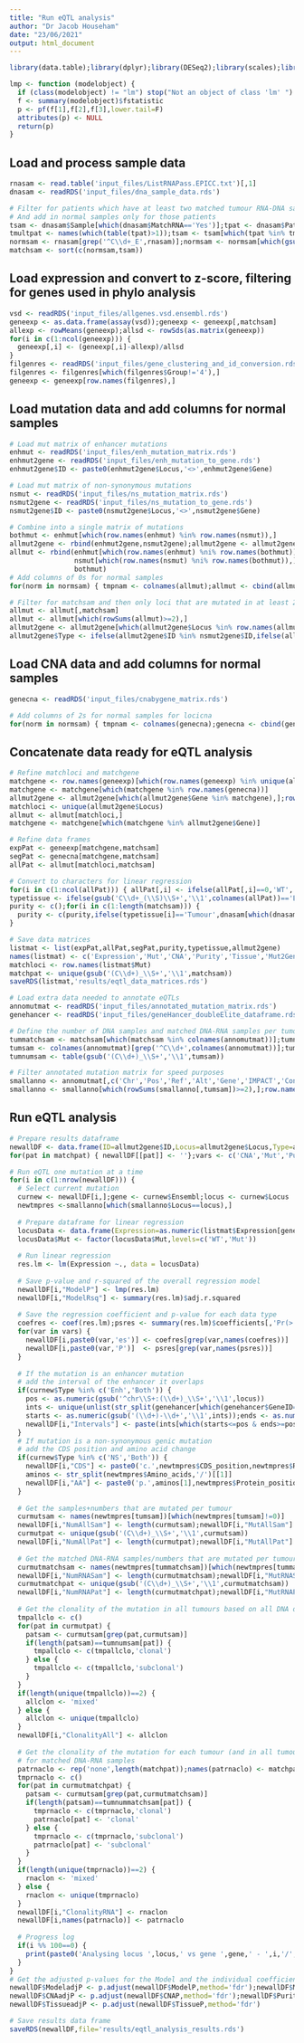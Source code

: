 ```yaml
---
title: "Run eQTL analysis"
author: "Dr Jacob Househam"
date: "23/06/2021"
output: html_document
---
```


```r
library(data.table);library(dplyr);library(DESeq2);library(scales);library(stringr);library(MASS);library(rms)
```

```r
lmp <- function (modelobject) {
  if (class(modelobject) != "lm") stop("Not an object of class 'lm' ")
  f <- summary(modelobject)$fstatistic
  p <- pf(f[1],f[2],f[3],lower.tail=F)
  attributes(p) <- NULL
  return(p)
}
```

## Load and process sample data
```r
rnasam <- read.table('input_files/ListRNAPass.EPICC.txt')[,1]
dnasam <- readRDS('input_files/dna_sample_data.rds')

# Filter for patients which have at least two matched tumour RNA-DNA samples
# And add in normal samples only for those patients
tsam <- dnasam$Sample[which(dnasam$MatchRNA=='Yes')];tpat <- dnasam$Patient[which(dnasam$MatchRNA=='Yes')]
tmultpat <- names(which(table(tpat)>1));tsam <- tsam[which(tpat %in% tmultpat)]
normsam <- rnasam[grep('^C\\d+_E',rnasam)];normsam <- normsam[which(gsub('(C\\d+)_\\S+','\\1',normsam) %in% unique(gsub('(C\\d+)_\\S+','\\1',tsam)))]
matchsam <- sort(c(normsam,tsam))
```

## Load expression and convert to z-score, filtering for genes used in phylo analysis
```r
vsd <- readRDS('input_files/allgenes.vsd.ensembl.rds')
geneexp <- as.data.frame(assay(vsd));geneexp <- geneexp[,matchsam]
allexp <- rowMeans(geneexp);allsd <- rowSds(as.matrix(geneexp))
for(i in c(1:ncol(geneexp))) {
  geneexp[,i] <- (geneexp[,i]-allexp)/allsd
}
filgenres <- readRDS('input_files/gene_clustering_and_id_conversion.rds')
filgenres <- filgenres[which(filgenres$Group!='4'),]
geneexp <- geneexp[row.names(filgenres),]
```

## Load mutation data and add columns for normal samples
```r
# Load mut matrix of enhancer mutations
enhmut <- readRDS('input_files/enh_mutation_matrix.rds')
enhmut2gene <- readRDS('input_files/enh_mutation_to_gene.rds')
enhmut2gene$ID <- paste0(enhmut2gene$Locus,'<>',enhmut2gene$Gene)

# Load mut matrix of non-synonymous mutations
nsmut <- readRDS('input_files/ns_mutation_matrix.rds')
nsmut2gene <- readRDS('input_files/ns_mutation_to_gene.rds')
nsmut2gene$ID <- paste0(nsmut2gene$Locus,'<>',nsmut2gene$Gene)

# Combine into a single matrix of mutations
bothmut <- enhmut[which(row.names(enhmut) %in% row.names(nsmut)),]
allmut2gene <- rbind(enhmut2gene,nsmut2gene);allmut2gene <- allmut2gene[which(!duplicated(allmut2gene$ID)),]
allmut <- rbind(enhmut[which(row.names(enhmut) %ni% row.names(bothmut)),],
                nsmut[which(row.names(nsmut) %ni% row.names(bothmut)),],
                bothmut)
# Add columns of 0s for normal samples
for(norm in normsam) { tmpnam <- colnames(allmut);allmut <- cbind(allmut,rep(0,nrow(allmut)));colnames(allmut) <- c(tmpnam,norm)}

# Filter for matchsam and then only loci that are mutated in at least 2 matchsam
allmut <- allmut[,matchsam]
allmut <- allmut[which(rowSums(allmut)>=2),]
allmut2gene <- allmut2gene[which(allmut2gene$Locus %in% row.names(allmut)),];row.names(allmut2gene) <- c(1:nrow(allmut2gene))
allmut2gene$Type <- ifelse(allmut2gene$ID %in% nsmut2gene$ID,ifelse(allmut2gene$ID %in% enhmut2gene$ID,'Both','NS'),'Enh')
```

## Load CNA data and add columns for normal samples
```r
genecna <- readRDS('input_files/cnabygene_matrix.rds')

# Add columns of 2s for normal samples for locicna
for(norm in normsam) { tmpnam <- colnames(genecna);genecna <- cbind(genecna,rep(2,nrow(genecna)));colnames(genecna) <- c(tmpnam,norm)}
```

## Concatenate data ready for eQTL analysis
```r
# Refine matchloci and matchgene
matchgene <- row.names(geneexp)[which(row.names(geneexp) %in% unique(allmut2gene$Gene))]
matchgene <- matchgene[which(matchgene %in% row.names(genecna))]
allmut2gene <- allmut2gene[which(allmut2gene$Gene %in% matchgene),];row.names(allmut2gene) <- c(1:nrow(allmut2gene))
matchloci <- unique(allmut2gene$Locus)
allmut <- allmut[matchloci,]
matchgene <- matchgene[which(matchgene %in% allmut2gene$Gene)]

# Refine data frames
expPat <- geneexp[matchgene,matchsam]
segPat <- genecna[matchgene,matchsam]
allPat <- allmut[matchloci,matchsam]

# Convert to characters for linear regression
for(i in c(1:ncol(allPat))) { allPat[,i] <- ifelse(allPat[,i]==0,'WT','Mut')}
typetissue <- ifelse(gsub('C\\d+_(\\S)\\S+','\\1',colnames(allPat))=='E','Normal','Tumour')
purity <- c();for(i in c(1:length(matchsam))) {
  purity <- c(purity,ifelse(typetissue[i]=='Tumour',dnasam[which(dnasam$Sample==matchsam[i]),'Purity'],0))
}

# Save data matrices
listmat <- list(expPat,allPat,segPat,purity,typetissue,allmut2gene)
names(listmat) <- c('Expression','Mut','CNA','Purity','Tissue','Mut2Gene')
matchloci <- row.names(listmat$Mut)
matchpat <- unique(gsub('(C\\d+)_\\S+','\\1',matchsam))
saveRDS(listmat,'results/eqtl_data_matrices.rds')

# Load extra data needed to annotate eQTLs
annomutmat <- readRDS('input_files/annotated_mutation_matrix.rds')
genehancer <- readRDS('input_files/geneHancer_doubleElite_dataframe.rds')

# Define the number of DNA samples and matched DNA-RNA samples per tumour
tummatchsam <- matchsam[which(matchsam %in% colnames(annomutmat))];tumnummatchsam <- table(gsub('(C\\d+)_\\S+','\\1',tummatchsam))
tumsam <- colnames(annomutmat)[grep('^C\\d+',colnames(annomutmat))];tumsam <- tumsam[which(gsub('(C\\d+)_\\S+','\\1',tumsam) %in% matchpat)]
tumnumsam <- table(gsub('(C\\d+)_\\S+','\\1',tumsam))

# Filter annotated mutation matrix for speed purposes
smallanno <- annomutmat[,c('Chr','Pos','Ref','Alt','Gene','IMPACT','Consequence','CDS_position','Protein_position','Amino_acids','Locus',tumsam)]
smallanno <- smallanno[which(rowSums(smallanno[,tumsam])>=2),];row.names(smallanno) <- c(1:nrow(smallanno));rm(annomutmat)
```


## Run eQTL analysis
```r
# Prepare results dataframe
newallDF <- data.frame(ID=allmut2gene$ID,Locus=allmut2gene$Locus,Type=allmut2gene$Type,Ensembl=filgenres[allmut2gene$Gene,'ensembl_gene_id'],Gene=filgenres[allmut2gene$Gene,"hgnc_symbol"],Entrez=filgenres[allmut2gene$Gene,"entrezgene"],Intervals='',CDS='',AA='',ModelP=0,ModelRsq=0,Mutes=0,MutP=0,CNAes=0,CNAP=0,Purityes=0,PurityP=0,Tissuees=0,TissueP=0,NumRNASam=0,NumRNAPat=0,MutRNASam='',MutRNAPat='',ClonalityRNA='',NumAllSam=0,NumAllPat=0,MutAllSam='',MutAllPat='',ClonalityAll='')
for(pat in matchpat) { newallDF[[pat]] <- ''};vars <- c('CNA','Mut','Purity','Tissue')

# Run eQTL one mutation at a time
for(i in c(1:nrow(newallDF))) {
  # Select current mutation
  curnew <- newallDF[i,];gene <- curnew$Ensembl;locus <- curnew$Locus
  newtmpres <-smallanno[which(smallanno$Locus==locus),]
  
  # Prepare dataframe for linear regression
  locusData <- data.frame(Expression=as.numeric(listmat$Expression[gene,]),Mut=listmat$Mut[locus,],CNA=listmat$CNA[gene,],Purity=listmat$Purity,Tissue=listmat$Tissue)
  locusData$Mut <- factor(locusData$Mut,levels=c('WT','Mut'))
  
  # Run linear regression
  res.lm <- lm(Expression ~., data = locusData)
  
  # Save p-value and r-squared of the overall regression model
  newallDF[i,"ModelP"] <- lmp(res.lm)
  newallDF[i,"ModelRsq"] <- summary(res.lm)$adj.r.squared
  
  # Save the regression coefficient and p-value for each data type
  coefres <- coef(res.lm);psres <- summary(res.lm)$coefficients[,'Pr(>|t|)']
  for(var in vars) {
    newallDF[i,paste0(var,'es')] <- coefres[grep(var,names(coefres))]
    newallDF[i,paste0(var,'P')]  <- psres[grep(var,names(psres))]
  }
  
  # If the mutation is an enhancer mutation 
  # add the interval of the enhancer it overlaps
  if(curnew$Type %in% c('Enh','Both')) {
    pos <- as.numeric(gsub('^chr\\S+:(\\d+)_\\S+','\\1',locus))
    ints <- unique(unlist(str_split(genehancer[which(genehancer$GeneID==gene),'Intervals'],';')))
    starts <- as.numeric(gsub('(\\d+)-\\d+','\\1',ints));ends <- as.numeric(gsub('\\d+-(\\d+)','\\1',ints))
    newallDF[i,"Intervals"] <- paste(ints[which(starts<=pos & ends>=pos)],collapse=';')
  }
  # If mutation is a non-synonymous genic mutation
  # add the CDS position and amino acid change
  if(curnew$Type %in% c('NS','Both')) {
    newallDF[i,"CDS"] <- paste0('c.',newtmpres$CDS_position,newtmpres$Ref,'>',newtmpres$Alt)
    aminos <- str_split(newtmpres$Amino_acids,'/')[[1]]
    newallDF[i,"AA"] <- paste0('p.',aminos[1],newtmpres$Protein_position,aminos[2])
  }
  
  # Get the samples+numbers that are mutated per tumour
  curmutsam <- names(newtmpres[tumsam])[which(newtmpres[tumsam]!=0)]
  newallDF[i,"NumAllSam"] <- length(curmutsam);newallDF[i,"MutAllSam"] <- paste(curmutsam,collapse=';')
  curmutpat <- unique(gsub('(C\\d+)_\\S+','\\1',curmutsam))
  newallDF[i,"NumAllPat"] <- length(curmutpat);newallDF[i,"MutAllPat"] <- paste(curmutpat,collapse=';')
  
  # Get the matched DNA-RNA samples/numbers that are mutated per tumour
  curmutmatchsam <- names(newtmpres[tummatchsam])[which(newtmpres[tummatchsam]!=0)]
  newallDF[i,"NumRNASam"] <- length(curmutmatchsam);newallDF[i,"MutRNASam"] <- paste(curmutmatchsam,collapse=';')
  curmutmatchpat <- unique(gsub('(C\\d+)_\\S+','\\1',curmutmatchsam))
  newallDF[i,"NumRNAPat"] <- length(curmutmatchpat);newallDF[i,"MutRNAPat"] <- paste(curmutmatchpat,collapse=';')
  
  # Get the clonality of the mutation in all tumours based on all DNA data
  tmpallclo <- c()
  for(pat in curmutpat) {
    patsam <- curmutsam[grep(pat,curmutsam)]
    if(length(patsam)==tumnumsam[pat]) {
      tmpallclo <- c(tmpallclo,'clonal')
    } else {
      tmpallclo <- c(tmpallclo,'subclonal')
    }
  }
  if(length(unique(tmpallclo))==2) {
    allclon <- 'mixed'
  } else {
    allclon <- unique(tmpallclo)
  }
  newallDF[i,"ClonalityAll"] <- allclon
  
  # Get the clonality of the mutation for each tumour (and in all tumours)
  # for matched DNA-RNA samples
  patrnaclo <- rep('none',length(matchpat));names(patrnaclo) <- matchpat
  tmprnaclo <- c()
  for(pat in curmutmatchpat) {
    patsam <- curmutsam[grep(pat,curmutmatchsam)]
    if(length(patsam)==tumnummatchsam[pat]) {
      tmprnaclo <- c(tmprnaclo,'clonal')
      patrnaclo[pat] <- 'clonal'
    } else {
      tmprnaclo <- c(tmprnaclo,'subclonal')
      patrnaclo[pat] <- 'subclonal'
    }
  }
  if(length(unique(tmprnaclo))==2) {
    rnaclon <- 'mixed'
  } else {
    rnaclon <- unique(tmprnaclo)
  }
  newallDF[i,"ClonalityRNA"] <- rnaclon
  newallDF[i,names(patrnaclo)] <- patrnaclo
  
  # Progress log
  if(i %% 100==0) {
    print(paste0('Analysing locus ',locus,' vs gene ',gene,' - ',i,'/',nrow(newallDF),' (',signif(i/nrow(newallDF)*100,digits = 2),'%)'))
  }
}
# Get the adjusted p-values for the Model and the individual coefficients
newallDF$ModeladjP <- p.adjust(newallDF$ModelP,method='fdr');newallDF$MutadjP <- p.adjust(newallDF$MutP,method='fdr')
newallDF$CNAadjP <- p.adjust(newallDF$CNAP,method='fdr');newallDF$PurityadjP <- p.adjust(newallDF$PurityP,method='fdr')
newallDF$TissueadjP <- p.adjust(newallDF$TissueP,method='fdr')

# Save results data frame
saveRDS(newallDF,file='results/eqtl_analysis_results.rds')
```


